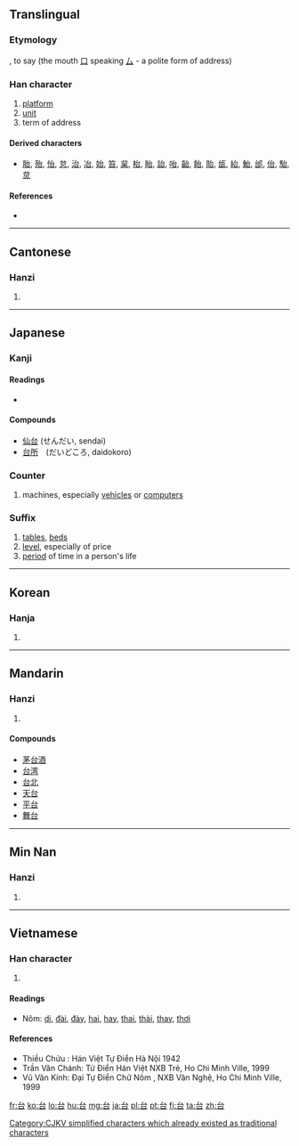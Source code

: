 {{also|臺}}
==Translingual==
{{stroke order|strokes=5}}

===Etymology===
{{Han compound|㠯|口|c1=p|c2=s|t2=mouth|ls=psc}}, to say (the mouth [[口]] speaking [[厶]] - a polite form of address)

===Han character===
{{Han char|rn=30|rad=口|as=02|sn=5|four=2360<sub>0</sub>|canj=戈口 (IR)|ids=⿱[[厶]][[口]]}}

# [[platform]]
# [[unit]]
# term of address

====Derived characters====
* [[胎]], [[殆]], [[怡]], [[怠]], [[治]], [[冶]], [[始]], [[笞]], [[枲]], [[枱]], [[眙]], [[詒]], [[咍]], [[齝]], [[飴]], [[貽]], [[瓵]], [[紿]], [[鮐]], [[邰]], [[佁]], [[駘]], [[炱]]

====References====
* {{Han ref|kx=0172.130|dkj=03246|dj=0384.010|hdz=10575.020|uh=53F0|ud=21488|bh=A578|bd=42360}}

----

==Cantonese==

===Hanzi===
{{yue-hanzi|jyut=[[ji4]], [[toi4]]|y=yi4, toi4|tra=臺}}

# {{defn|lang=yue|sort=口02}}

----

==Japanese==

===Kanji===
{{ja-kanji|grade=2|rs=口02}}

====Readings====
* {{ja-readings|on=[[だい]] (dai), [[たい]] (tai), [[い]] (i)|kun=[[うてな]] (utena), [[よろこぶ]] (yorokobu)}}

====Compounds====
* [[仙台]] (せんだい, sendai)
* [[台所]]　(だいどころ, daidokoro)

===Counter===
{{ja-pos|k|counter|hira=だい|rom=-dai|hidx=たい'}}

# machines, especially [[vehicles]] or [[computer]]s

===Suffix===
{{ja-pos|k|suffix|hira=だい|rom=-dai|hidx=たい'}}

# [[table]]s, [[bed]]s
# [[level]], especially of price
# [[period]] of time in a person's life

----

==Korean==

===Hanja===
{{ko-hanja|hangeul=[[태]], [[이]], [[대]] |rv=tae, i, dae|mr=t'ae, i, dae}}

# {{defn|lang=ko|sort=口02}}

----

==Mandarin==

===Hanzi===
{{cmn-hanzi|tra=臺|pin=[[tāi]] ([[tai1]]), [[tái]] ([[tai2]]), [[yí]] ([[yi2]])|wg=t'ai<sup>1</sup>, t'ai<sup>2</sup>, i<sup>2</sup>}}

# {{defn|lang=cmn|sort=口02}}

====Compounds====
*[[茅台酒]]
*[[台湾]]
*[[台北]]
*[[天台]]
*[[平台]]
*[[舞台]]

----

==Min Nan==

===Hanzi===
{{nan-hanzi|poj=[[tâi]] (tai<sup>5</sup>)}}

# {{defn|lang=nan}}

----

==Vietnamese==

===Han character===
{{vi-hantu|di, đài, thai|rs=口02}}

# {{defn|lang=vi|sort=口02}}

====Readings====
* Nôm: [[di]], [[đài]], [[đày]], [[hai]], [[hay]], [[thai]], [[thài]], [[thay]], [[thơi]]

====References====
* Thiều Chửu : Hán Việt Tự Điển  Hà Nội 1942
* Trần Văn Chánh: Từ Điển Hán Việt NXB Trẻ, Ho Chi Minh Ville, 1999
* Vũ Văn Kính: Đại Tự Điển Chữ Nôm , NXB Văn Nghệ, Ho Chi Minh Ville, 1999

[[Category:CJKV simplified characters which already existed as traditional characters]]

[[fr:台]]
[[ko:台]]
[[lo:台]]
[[hu:台]]
[[mg:台]]
[[ja:台]]
[[pl:台]]
[[pt:台]]
[[fi:台]]
[[ta:台]]
[[zh:台]]